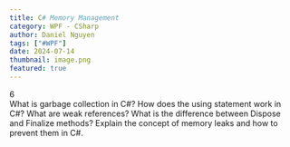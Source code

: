 ```yaml
---
title: C# Memory Management
category: WPF - CSharp
author: Daniel Nguyen
tags: ["#WPF"]
date: 2024-07-14
thumbnail: image.png
featured: true
---
```


6   
What is garbage collection in C#?
How does the using statement work in C#?
What are weak references?
What is the difference between Dispose and Finalize methods?
Explain the concept of memory leaks and how to prevent them in C#.